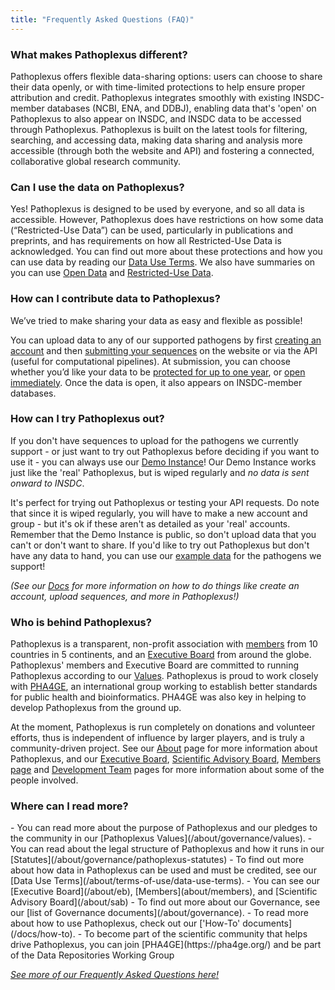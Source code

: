 ---
title: "Frequently Asked Questions (FAQ)"
---
<div class="faqWrapper">

### What makes Pathoplexus different?
Pathoplexus offers flexible data-sharing options: users can choose to share their data openly, or with time-limited protections to help ensure proper attribution and credit. 
Pathoplexus integrates smoothly with existing INSDC-member databases (NCBI, ENA, and DDBJ), enabling data that's 'open' on Pathoplexus to also appear on INSDC, and INSDC data to be accessed through Pathoplexus.
Pathoplexus is built on the latest tools for filtering, searching, and accessing data, making data sharing and analysis more accessible (through both the website and API) and fostering a connected, collaborative global research community.

### Can I use the data on Pathoplexus?
Yes! Pathoplexus is designed to be used by everyone, and so all data is accessible. 
However, Pathoplexus does have restrictions on how some data (“Restricted-Use Data”) can be used, particularly in publications and preprints, and has requirements on how all Restricted-Use Data is acknowledged. 
You can find out more about these protections and how you can use data by reading our [Data Use Terms](/about/terms-of-use/data-use-terms). We also have summaries on you can use [Open Data](/about/terms-of-use/open-data) and [Restricted-Use Data](/about/terms-of-use/restricted-data).

### How can I contribute data to Pathoplexus?
We’ve tried to make sharing your data as easy and flexible as possible! 

You can upload data to any of our supported pathogens by first [creating an account](/docs/how-to/create-account) and then [submitting your sequences](/docs/how-to/upload-sequences) on the website or via the API (useful for computational pipelines).
At submission, you can choose whether you’d like your data to be [protected for up to one year](/about/terms-of-use/restricted-data), or [open immediately](/about/terms-of-use/open-data).
Once the data is open, it also appears on INSDC-member databases.

### How can I try Pathoplexus out?
If you don't have sequences to upload for the pathogens we currently support - or just want to try out Pathoplexus before deciding if you want to use it - you
can always use our [Demo Instance](https://demo.pathoplexus.org/)! Our Demo Instance works just like the 'real' Pathoplexus, but is wiped regularly and _no data is sent onward to INSDC_.

It's perfect for trying out Pathoplexus or testing your API requests. Do note that since it is wiped regularly, you will have to make a new account and group - but it's ok if these aren't as detailed
as your 'real' accounts. Remember that the Demo Instance is public, so don't upload data that you can't or don't want to share. If you'd like to try out Pathoplexus but don't have any data to hand, you can use our 
[example data](https://pathoplexus.github.io/example_data/) for the pathogens we support!

_(See our [Docs](/docs) for more information on how to do things like create an account, upload sequences, and more in Pathoplexus!)_

### Who is behind Pathoplexus?
Pathoplexus is a transparent, non-profit association with [members](/about/members) from 10 countries in 5 continents, and an [Executive Board](/about/eb) from around the globe.
Pathoplexus' members and Executive Board are committed to running Pathoplexus according to our [Values](/about/governance/values).
Pathoplexus is proud to work closely with [PHA4GE](https://pha4ge.org/), an international group working to establish better standards for public health and bioinformatics.
PHA4GE was also key in helping to develop Pathoplexus from the ground up.

At the moment, Pathoplexus is run completely on donations and volunteer efforts, thus is independent of influence by larger players, and is truly a community-driven project.
See our [About](/about) page for more information about Pathoplexus, and our [Executive Board](/about/eb), [Scientific Advisory Board](/about/sab), [Members page](about/members) and [Development Team](/about/development-team) pages for more information
about some of the people involved.

### Where can I read more?

<div class="indent">
- You can read more about the purpose of Pathoplexus and our pledges to the community in our [Pathoplexus Values](/about/governance/values).
- You can read about the legal structure of Pathoplexus and how it runs in our [Statutes](/about/governance/pathoplexus-statutes)
- To find out more about how data in Pathoplexus can be used and must be credited, see our [Data Use Terms](/about/terms-of-use/data-use-terms).
- You can see our [Executive Board](/about/eb), [Members](about/members), and [Scientific Advisory Board](/about/sab)
- To find out more about our Governance, see our [list of Governance documents](/about/governance).
- To read more about how to use Pathoplexus, check out our ['How-To' documents](/docs/how-to).
- To become part of the scientific community that helps drive Pathoplexus, you can join [PHA4GE](https://pha4ge.org/) and be part of the Data Repositories Working Group
</div>

[_See more of our Frequently Asked Questions here!_](/about/faq)


</div>
